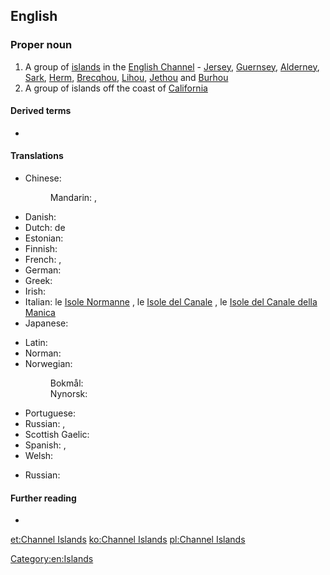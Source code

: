 ==English==

===Proper noun===
{{en-proper noun|head=[[Channel]] [[Island]]s}}

# A group of [[island]]s in the [[English Channel]] - [[Jersey]], [[Guernsey]], [[Alderney]], [[Sark]], [[Herm]], [[Brecqhou]], [[Lihou]], [[Jethou]] and [[Burhou]]
# A group of islands off the coast of [[California]]

====Derived terms====
* {{l|en|Channel Islander}}

====Translations====
{{trans-top|group of islands in the English Channel}}
* Chinese:
*: Mandarin: {{t+|cmn|海峽群島|sc=Hani}}, {{t+|cmn|海峡群岛|tr=Hǎixiá qúndǎo|sc=Hani}}
* Danish: {{t|da|Kanaløerne|c-p}}
* Dutch: de {{t|nl|Kanaaleilanden}}
* Estonian: {{t|et|Kanalisaared}}
* Finnish: {{t|fi|Kanaalisaaret}}
* French: {{t+|fr|îles Anglo-Normandes|f-p}}, {{t|fr|îles de la Manche|f-p}}
* German: {{t|de|Kanalinseln|f-p}}
* Greek: {{t|el|Αγγλονορμανδικές Νήσοι|f-p}}
* Irish: {{t|ga|Oileáin Mhuir nIocht|p}}
* Italian: le [[Isole Normanne]] {{g|f-p}}, le [[Isole del Canale]] {{g|f-p}}, le [[Isole del Canale della Manica]] {{g|f}}
* Japanese: {{t|ja|チャンネル諸島|tr=Channeru shotō|sc=Jpan}}
{{trans-mid}}
* Latin: {{qualifier|Middle Latin}} {{t|la|Insulae Normannorum}}
* Norman: {{t|nrf|Îles d'la Manche|alt=L's Îles d'la Manche|f-p}}
* Norwegian: 
*: Bokmål: {{t|nb|Kanaløyene|p}}
*: Nynorsk: {{t|nn|Kanaløyane|p}}
* Portuguese: {{t|pt|Ilhas do Canal|f-p}}
* Russian: {{t|ru|Норма́ндские острова́|m-p}}, {{t|ru|острова́ Ча́ннел|m-p|tr=ostrová Čánnɛl}} {{qualifier|rare}}
* Scottish Gaelic: {{t|gd|Eileanan a' Chaolais}}
* Spanish: {{t|es|islas del Canal|f-p}}, {{t|es|islas Anglonormandas|f-p}}
* Welsh: {{t|cy|Ynysoedd y Sianel}}
{{trans-bottom}}

{{trans-top|groups of islands off the coast of California}}
* Russian: {{t|ru|острова́ Ча́ннел|m-p|tr=ostrová Čánnɛl}}
{{trans-mid}}
{{trans-bottom}}

====Further reading====
* {{pedialite}}

[[Category:en:Islands]]

[[et:Channel Islands]]
[[ko:Channel Islands]]
[[pl:Channel Islands]]